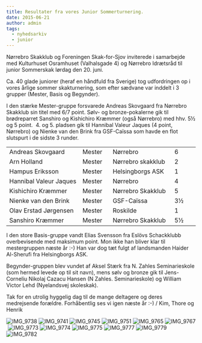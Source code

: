```yaml
---
title: Resultater fra vores Junior Sommerturnering.
date: 2015-06-21
author: admin
tags:
  - nyhedsarkiv
  - junior
---
```


Nørrebro Skakklub og Foreningen Skak-for-Sjov inviterede i samarbejde med Kulturhuset Osramhuset (Valhalsgade 4) og Nørrebro Idrætsråd til junior Sommerskak lørdag den 20. juni.

Ca. 40 glade juniorer (heraf en håndfuld fra Sverige) tog udfordringen op i vores årlige sommer skakturnering, som efter sædvane var inddelt i 3 grupper (Mester, Basis og Begynder).

I den stærke Mester-gruppe forsvarede Andreas Skovgaard fra Nørrebro Skakklub sin titel med 6/7 point. Sølv- og bronze-pokalerne gik til brødreparret Sanshiro og Kishichiro Kræmmer (også Nørrebro) med hhv. 5½ og 5 point.  4. og 5. pladsen gik til Hannibal Valeur Jaques (4 point, Nørrebro) og Nienke van den Brink fra GSF-Caïssa som havde en flot slutspurt i de sidste 3 runder.

<table width="556">
<tbody>
<tr>
<td width="241">Andreas Skovgaard</td>
<td width="72">Mester</td>
<td width="179">N&oslash;rrebro</td>
<td width="64">6</td>
</tr>
<tr>
<td>Arn Holland</td>
<td>Mester</td>
<td>N&oslash;rrebro skakklub</td>
<td>2</td>
</tr>
<tr>
<td>Hampus Eriksson</td>
<td>Mester</td>
<td>Helsingborgs ASK</td>
<td>1</td>
</tr>
<tr>
<td>Hannibal Valeur Jaques</td>
<td>Mester</td>
<td>N&oslash;rrebro</td>
<td>4</td>
</tr>
<tr>
<td>Kishichiro Kr&aelig;mmer</td>
<td>Mester</td>
<td>N&oslash;rrebro Skakklub</td>
<td>5</td>
</tr>
<tr>
<td>Nienke van den Brink</td>
<td>Mester</td>
<td>GSF-Ca&iuml;ssa</td>
<td>3&frac12;</td>
</tr>
<tr>
<td>Olav Erstad J&oslash;rgensen</td>
<td>Mester</td>
<td>Roskilde</td>
<td>1</td>
</tr>
<tr>
<td>Sanshiro Kr&aelig;mmer</td>
<td>Mester</td>
<td>N&oslash;rrebro Skakklub</td>
<td>5&frac12;</td>
</tr>
</tbody>
</table>
I den store Basis-gruppe vandt Elias Svensson fra Eslövs Schackklubb overbevisende med maksimum point. Mon ikke han bliver klar til mestergruppen næste år :-) Han var dog tæt fulgt af landsmanden Haider Al-Sherufi fra Helsingborgs ASK.

Begynder-gruppen blev vundet af Aksel Stærk fra N. Zahles Seminarieskole (som hermed levede op til sit navn), mens sølv og bronze gik til Jens-Corneliu Nikolaj Cazacu Hansen (N Zahles. Seminarieskole) og William Victor Lehd (Nyelandsvej skoleskak).

Tak for en utrolig hyggelig dag til de mange deltagere og deres medrejsende forældre. Forhåbentlig ses vi igen næste år :-) / Kim, Thore og Henrik

![IMG_9738](/images/IMG_9738-300x200.jpg) ![IMG_9741](/images/IMG_9741-300x200.jpg) ![IMG_9745](/images/IMG_9745-300x200.jpg) ![IMG_9751](/images/IMG_9751-300x200.jpg) ![IMG_9765](/images/IMG_9765-300x200.jpg) ![IMG_9767](/images/IMG_9767-300x200.jpg) ![IMG_9773](/images/IMG_9773-300x200.jpg) ![IMG_9774](/images/IMG_9774-300x200.jpg) ![IMG_9775](/images/IMG_9775-300x200.jpg) ![IMG_9777](/images/IMG_9777-300x200.jpg) ![IMG_9779](/images/IMG_9779-300x200.jpg) ![IMG_9782](/images/IMG_9782-300x200.jpg)
